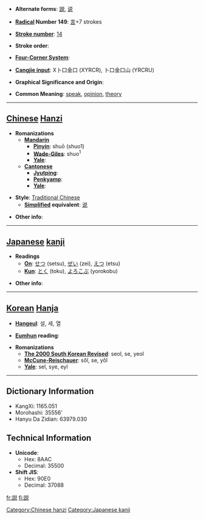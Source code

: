 * '''Alternate forms''': [[說]], [[说]]

* '''[[Wiktionary:Chinese radical index| Radical]] Number 149''': [[Wiktionary:Chinese radical index 言|言]]+7 strokes

* '''[[Wiktionary:Chinese total strokes index|Stroke number]]''': [[Wiktionary:Chinese total strokes index 14|14]]

* '''Stroke order''': 

* '''[[Wiktionary:Chinese four corner index|Four-Corner System]]''': 

* '''[[Wiktionary:Chinese Cangjie index|Cangjie input]]''': X卜口金口 (XYRCR), 卜口金口山 (YRCRU)

* '''Graphical Significance and Origin''': 

* '''Common Meaning''': [[speak]], [[opinion]], [[theory]]

----

== [[Chinese]] [[Hanzi]] ==

* '''Romanizations'''
** '''[[Mandarin]]'''
*** '''[[Pinyin]]''': shuō (shuo1)
*** '''[[Wade-Giles]]''': shuo<sup>1</sup>
*** '''[[Yale]]''': 
** '''[[Cantonese]]'''
*** '''[[Jyutping]]''':
*** '''[[Penkyamp]]''': 
*** '''[[Yale]]''': 

* '''Style''': [[Traditional Chinese]] 
** '''[[Simplified Chinese|Simplified]] equivalent''': [[说]]

* '''Other info''': 

----

== [[Japanese]] [[kanji]] ==

* '''Readings'''
** '''[[On]]''': [[せつ]] (setsu), [[ぜい]] (zei), [[えつ]] (etsu)
** '''[[Kun]]''': [[とく]] (toku), [[よろこぶ]] (yorokobu)

* '''Other info''':  

----

== [[Korean]] [[Hanja]] ==

* '''[[Hangeul]]''': 설, 세, 열

* '''[[Eumhun]] reading''': 

* '''Romanizations'''
** '''[[The 2000 South Korean Revised Romanization|The 2000 South Korean Revised]]''': seol, se, yeol
** '''[[McCune-Reischauer]]''': sŏl, se, yŏl
** '''[[Yale]]''': sel, sye, eyl

----

== Dictionary Information ==

* KangXi: 1165.051
* Morohashi: 35556'
* Hanyu Da Zidian: 63979.030

== Technical Information ==

* '''Unicode''':
** Hex: 8AAC
** Decimal: 35500
* '''Shift JIS''':
** Hex: 90E0
** Decimal: 37088

[[Category:Chinese hanzi]]
[[Category:Japanese kanji]]
[[fr:説]]
[[fi:説]]